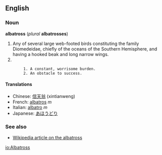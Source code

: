 ==English==
===Noun===
'''albatross''' (''plural'' '''albatrosses''')

# Any of several large web-footed birds constituting the family Diomedeidae, chiefly of the oceans of the Southern Hemisphere, and having a hooked beak and long narrow wings.
#
         1. A constant, worrisome burden.
         2. An obstacle to success.


====Translations====
*Chinese: [[信天翁]] (xintianweng)
*French: [[albatros]] ''m''
*Italian: [[albatro]] ''m''
*Japanese: [[あほうどり]]

===See also===
*[[:w:Albatross|Wikipedia article on the albatross]]

[[io:Albatross]]